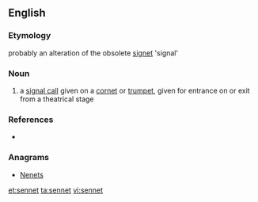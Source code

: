 ==English==

===Etymology===
probably an alteration of the obsolete [[signet]] 'signal' 

===Noun===
{{en-noun|s}} 
# a [[signal call]] given on a [[cornet]] or [[trumpet]], given for entrance on or exit from a theatrical stage 

===References===
* {{R:Webster NCD 1967}}

===Anagrams===
* [[Nenets#English|Nenets]]

[[et:sennet]]
[[ta:sennet]]
[[vi:sennet]]